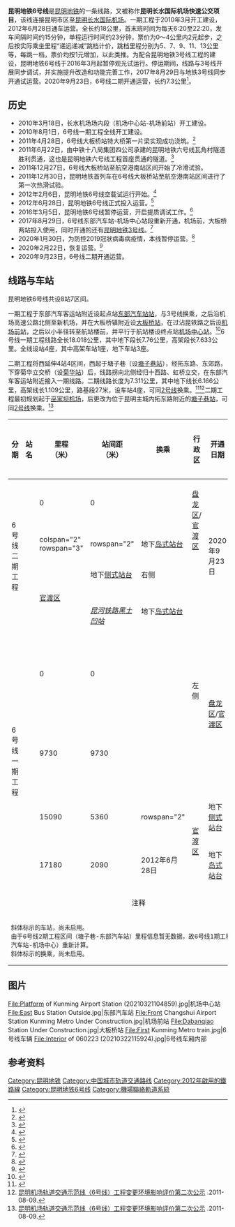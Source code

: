 {{noteTA
|G1=Transport}}
{{Infobox rail system-route
|rail_name=昆明地铁6号线
|other_name=机场线
|banner_color=#0290a4
|logo_filename=
|image_width=
|logo_bgcolor=
|logo_note=
|image=0610 entering Dabanqiao (20210322125718).jpg
|imagesize=300px
|caption=开往塘子巷的6号线列车驶入大板桥站
|mapimage_width=250px
|map_bgcolor=
|code_name=
|locale=[[云南省|云南省]][[昆明市|昆明市]]
|service_type=[[城市轨道交通系统|城市轨道交通系统]]
|network=[[昆明地铁|昆明地铁]]
|status=运营中
|start=[[机场中心站|机场中心]]、[[塘子巷站|塘子巷]]
|begin_operation=2012年6月28日
|stop_operation=
|operation_note=
|length_in_operation=
|system_length=25.3km
|线路类型=地下/高架
|line_title=线路
|lines=[[双线铁路|双线]]
|stations=8站
|time_first=06:20
|time_last=22:20
|fleet_size=B型车6车编组
|max_speed=
|track_gauge={{标准轨}}
|min_radius=
|max_grade=
|block_signal=[[CBTC|CBTC]]移动自动闭塞
|signalling=卡斯柯 Urbalis 888
|engine=
|electrified=[[第三轨供电|第三轨供电]]
|operator=昆明轨道交通有限公司
|depot=大板桥车辆段
|route_map={{昆明地铁6号线RDT}}
}}

'''昆明地铁6号线'''是[[昆明地铁|昆明地铁]]的一条线路，又被称作'''昆明长水国际机场快速公交项目'''，该线连接昆明市区至[[昆明长水国际机场|昆明长水国际机场]]。一期工程于2010年3月开工建设，2012年6月28日通车运营。全长约18公里，首末班时间为每天6:20至22:20，发车间隔时间约15分钟，单程运行时间约23分钟，票价为0～4公里内2元起步，之后按实际乘坐里程“递远递减”跳档计价，跳档里程分别为5、7、9、11、13公里等，每跳一档，票价均按1元增加，以此类推。为配合昆明地铁3号线工程的建设，昆明地铁6号线于2016年3月起暂停观光试运行。停运期间，线路与3号线开展同步调试，并实施提升改造和功能完善工作，2017年8月29日与地铁3号线同步开通试运营。2020年9月23日，6号线二期开通运营，长约7.3公里<ref>{{cite news|url=https://www.kunming.cn/news/c/2020-09-23/13051919.shtml|title=昆明地铁4号线、6号线二期9月23日开通初期运营|publisher=昆明信息港|date=2020-09-23|accessdate=2020-09-23|archive-date=2020-10-01|archive-url=https://web.archive.org/web/20201001213114/https://www.kunming.cn/news/c/2020-09-23/13051919.shtml|dead-url=no}}</ref>。

== 历史 ==
*2010年3月18日，长水机场场内段（机场中心站-机场前站）开工建设。
*2010年8月1日，6号线一期工程全线开工建设。
*2011年4月28日，6号线大板桥站特大桥第一片梁实现成功浇筑。<ref>{{cite web |url=http://news.kunming.cn/subject/content/2011-05/09/content_2519709.htm |date=2011年5月9日 |title=昆明新机场快速公交项目 第一片梁实现成功浇筑 |accessdate=2011年12月2日 |archive-date=2011年9月9日 |archive-url=https://web.archive.org/web/20110909221331/http://news.kunming.cn/subject/content/2011-05/09/content_2519709.htm |dead-url=no }}</ref>
*2011年6月22日，由中铁十八局集团四公司承建的昆明地铁六号线瓦角村隧道胜利贯通，这也是昆明地铁六号线工程首座贯通的隧道。<ref>{{Cite web |url=http://www.cr18g.com/Article_Show.asp?ArticleID=4137 |date=2011年6年23日 |title=昆明地铁六号线首座隧道贯通 }}{{dead link|date=2018年3月 |bot=InternetArchiveBot |fix-attempted=yes }}</ref>
*2011年12月27日，6号线大板桥站至航空港南站区间开始了冷滑试验。
*2011年12月30日，昆明地铁首列车在6号线大板桥站至航空港南站区间进行了第一次热滑试验。
*2012年2月6日，昆明地铁6号线空载试运行开始。<ref>{{cite web |url=http://kunming.yunnan.cn/html/2012-02/10/content_2037138.htm |date=2012年2月10日 |title=昆明地铁列车从2月6日已开始试运行 |publisher=云南网 |deadurl=yes |archiveurl=https://web.archive.org/web/20120317151557/http://kunming.yunnan.cn/html/2012-02/10/content_2037138.htm |archivedate=2012年3月17日 |df= }}</ref>
*2012年6月28日，昆明地铁6号线正式投入运营。<ref>{{cite web |url=http://www.kmgdgs.com/content/2012-06/27/content_2999098.htm |date=2012年6月27日 |title=长水国际机场快速公交基础设施通车 |publisher=昆明轨道交通有限公司 |deadurl=yes |archiveurl=https://web.archive.org/web/20140517152658/http://www.kmgdgs.com/content/2012-06/27/content_2999098.htm |archivedate=2014年5月17日 }}</ref>
*2016年3月5日，昆明地铁6号线暂停运营，开启提质调试工作。<ref>{{cite web |url=http://news.163.com/16/0229/06/BGVLLMP500014AEE.html |date=2016年2月29日 |title=昆明地铁6号线一期下月5日起暂停运行 预计明年上半年恢复开通 |publisher=云南网 |archive-url=https://web.archive.org/web/20170903182013/http://news.163.com/16/0229/06/BGVLLMP500014AEE.html |archive-date=2017年9月3日 |access-date=2016年4月1日 |dead-url=yes }}</ref>
*2017年8月29日，6号线东部汽车站-机场中心站段重新开通，机场前，大板桥两站投入使用，同时开通的还有[[昆明地铁3号线|昆明地铁3号线]]。<ref>{{cite web|url=http://society.yunnan.cn/html/2017-08/29/content_4923411.htm|title=昆明轨道交通3号线、6号线一期开通试运营|publisher=云南网|date=2017-08-29|accessdate=2017-08-29|archive-url=https://web.archive.org/web/20170829120214/http://society.yunnan.cn/html/2017-08/29/content_4923411.htm|archive-date=2017-08-29|dead-url=yes}}</ref>
*2020年1月30日，为防控2019冠狀病毒病疫情，本线暂停运营。<ref>{{Cite web|title=重磅！30日起昆明地铁3、6号线全线停运！主城区部分公交线路停运|url=https://news.ifeng.com/c/7teLOTRlGa0|accessdate=2020-02-03|work=news.ifeng.com|archive-date=2020-01-30|archive-url=https://web.archive.org/web/20200130030208/https://news.ifeng.com/c/7teLOTRlGa0|dead-url=no}}</ref>
*2020年2月22日，恢复运营。<ref>{{cite web |url=http://www.kmgdgs.com/c/2020-02-21/595078.shtml |title=昆明地铁关于疫情过渡期恢复及调整轨道交通线路运营的公告 |date=2020-02-21 |website=昆明地铁 |publisher= |access-date=2020-04-27 |quote= |archive-url=https://web.archive.org/web/20200506094824/http://www.kmgdgs.com/c/2020-02-21/595078.shtml |archive-date=2020-05-06 |dead-url=no }}</ref>
*2020年9月23日，6号线二期开通运营。

== 线路与车站 ==
昆明地铁6号线共设8站7区间。

一期工程于东部汽车客运站附近设起点站[[东部汽车站站|东部汽车站站]]，与3号线换乘，之后沿机场高速公路北侧至新机场，并在大板桥镇附近设[[大板桥站|大板桥站]]，在过沾昆铁路之后设[[机场前站|机场前站]]，之后以小半径转至航站楼前，并平行于航站楼设终点站[[机场中心站|机场中心站]]。<ref>{{Cite web |url=http://www.kmgdgs.com/content/2010-04/24/content_2136111.htm |title=昆明轨道交通6号线（机场线）工程招标 |accessdate=2011-12-02 |archive-date=2010-05-05 |archive-url=https://web.archive.org/web/20100505000253/http://www.kmgdgs.com/content/2010-04/24/content_2136111.htm |dead-url=yes }}</ref>6号线一期工程线路全长18.018公里，其中地下段长7.76公里，高架段长7.633公里。全线设站4座，其中高架车站1座，地下车站3座。

二期工程将西延伸4站4区间，西起于塘子巷（设[[塘子巷站|塘子巷站]]），经拓东路、东郊路，下穿菊华立交桥（设[[菊华站|菊华站]]）后，线路拐向北侧经归十西路、虹桥立交，在东部汽车客运站附近接入一期线路。二期线路长度为7.311公里，其中地下线长6.166公里，高架线长1.109公里，路基段27米，设车站4座，可同[[昆明地铁2号线|2号线]]换乘。<ref name=r2>{{cite web|url=http://m.yunnan.cn/system/2019/03/08/030220832.shtml|date=2019-03-08|title=昆明地铁6号线二期2019年底将具备通车条件 塘子巷站可打登机牌|work=云南网|access-date=2020-09-09|archive-date=2021-09-28|archive-url=https://web.archive.org/web/20210928022343/https://m.yunnan.cn/system/2019/03/08/030220832.shtml|dead-url=no}}</ref><ref name=r1>[http://daily.clzg.cn/html/2011-08/09/content_221115.htm 昆明机场轨道交通示范线（6号线）工程变更环境影响评价第二次公示] {{webarchive|url=https://web.archive.org/web/20140714150038/http://daily.clzg.cn/html/2011-08/09/content_221115.htm |date=2014-07-14 }}.2011-08-09.</ref>二期工程最初规划起于[[巫家坝国际机场|巫家坝机场]]，后更改为位于昆明主城内拓东路附近的[[塘子巷站|塘子巷站]]，可同[[昆明轨道交通2号线|2号线]]换乘。<ref name=r1>[http://daily.clzg.cn/html/2011-08/09/content_221115.htm 昆明机场轨道交通示范线（6号线）工程变更环境影响评价第二次公示] {{webarchive|url=https://web.archive.org/web/20140714150038/http://daily.clzg.cn/html/2011-08/09/content_221115.htm |date=2014-07-14 }}.2011-08-09.</ref>

{| class="wikitable"
|-
!分期
!站名{{ref label|KM6|1|1}}
!里程<br>（米）{{ref label|KM6|2|2}}
!站间距<br>（米）{{ref label|KM6|2|2}}
!换乘{{ref label|KM6|3|3}}
!行政区
!开通日期
!站台设计
!开门方向
|-style="border-top:3px solid {{昆明地铁颜色|6}};"
| rowspan="4" |6号线二期工程
|{{站|塘子巷}}
|0
|0
|{{昆明地铁线路名|2|S}}
| rowspan="2" |[[盘龙区|盘龙区]]/[[官渡区|官渡区]]
| rowspan="4" |2020年9月23日
|地下[[岛式站台|岛式站台]]
|右侧
|-
|{{站|岔街}}
|colspan="2" rowspan="3"{{unknown}}
| rowspan="2" {{N/A}}
|地下[[岛式站台|岛式站台]]
|左侧
|-
|{{站|东郊路}}
| rowspan="2" |[[官渡区|官渡区]]
|地下[[侧式站台|侧式站台]]
|右侧
|-
|{{站|菊华}}
|{{昆明地铁线路名|4}}<br/>''{{rint|cn|rail}} [[昆河铁路|昆河铁路]][[黑土凹站|黑土凹站]]''
|地下[[岛式站台|岛式站台]]
|rowspan="3" |左侧
|-
| rowspan="4" |6号线一期工程
|{{站|东部汽车站}}
|0
|0
|{{昆明地铁线路名|3|S}}
| rowspan="2" |[[盘龙区|盘龙区]]/[[官渡区|官渡区]]
|2012年6月28日
|地面[[岛式站台|岛式站台]]
|-
|{{站|大板桥}}
|9730
|9730
|''{{昆明地铁线路名|9|S}}''
| rowspan="2" |2017年8月29日
|高架[[岛式站台|岛式站台]]
|-
|{{站|机场前}}
|15090
|5360
| rowspan="2" {{N/A}}
| rowspan="2" |[[官渡区|官渡区]]
|地下[[侧式站台|侧式站台]]
|右侧
|-
|{{站|机场中心}}
|17180
|2090
|2012年6月28日
|地下[[岛式站台|岛式站台]]
|左侧
|-
! colspan="10" align="center" |注释
|-
| colspan="10" width="650" style="font-size:85%;" |{{note label|KM3|1|1}}斜体标示的车站，尚未启用。<br />{{note label|KM3|2|2}}由于6号线2期工程区间（塘子巷-东部汽车站）里程信息暂无数据，故6号线1期工程区间（东部汽车站-机场中心）重新计算。<br />{{note label|KM3|3|3}}斜体标示的换乘，尚未启用。
|}

== 图片 ==
<gallery>
File:Platform of Kunming Airport Station (20210321104859).jpg|机场中心站
File:East Bus Station Outside.jpg|东部汽车站
File:Front Changshui Airport Station Kunming Metro Under Construction.jpg|机场前站
File:Dabanqiao Station Under Construction.jpg|大板桥站
File:First Kunming Metro train.jpg|6号线车辆
File:Interior of 060223 (20210322115924).jpg|6号线车厢内部
</gallery>

== 参考资料 ==
<div class="references-small">
<references />
</div>

{{昆明地铁6号线|nocat}}
{{昆明地铁线路}}
[[Category:昆明地铁|Category:昆明地铁]]
[[Category:中国城市轨道交通路线|Category:中国城市轨道交通路线]]
[[Category:2012年啟用的鐵路線|Category:2012年啟用的鐵路線]]
[[Category:昆明地铁6号线|Category:昆明地铁6号线]]
[[Category:機場聯絡軌道系統|Category:機場聯絡軌道系統]]